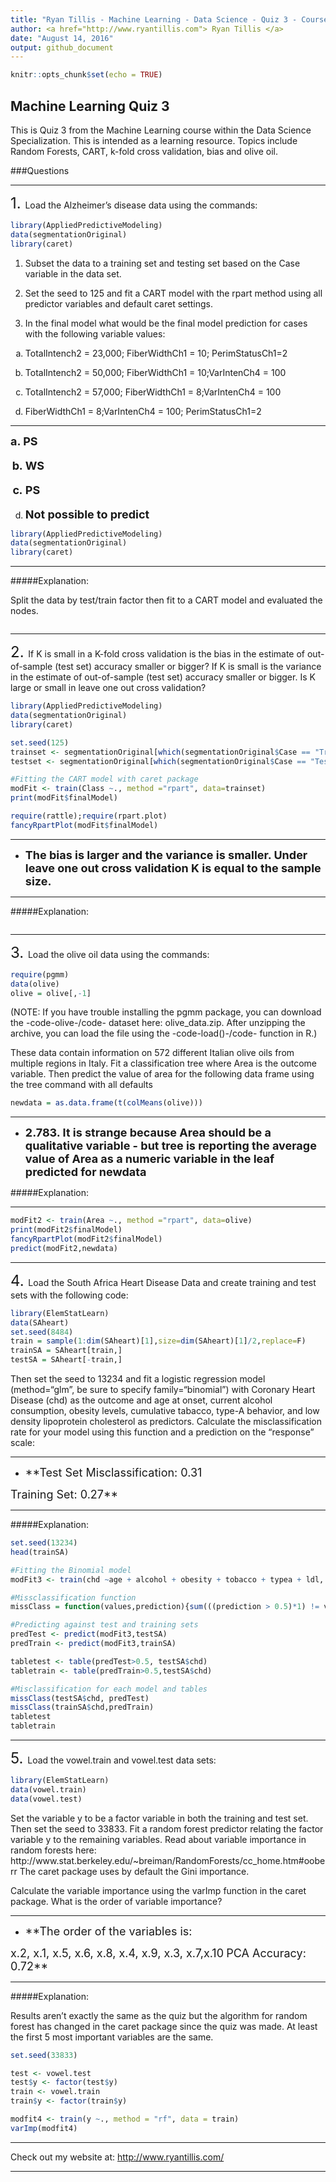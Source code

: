 ```yaml
---
title: "Ryan Tillis - Machine Learning - Data Science - Quiz 3 - Coursera"
author: <a href="http://www.ryantillis.com"> Ryan Tillis </a>
date: "August 14, 2016"
output: github_document
---
```


```r
knitr::opts_chunk$set(echo = TRUE)
```

## Machine Learning Quiz 3

This is Quiz 3 from the Machine Learning course within the Data Science Specialization. This is intended as a learning resource. Topics include Random Forests, CART, k-fold cross validation, bias and olive oil.

###Questions
<hr>
<font size="+2">1.  </font> Load the Alzheimer's disease data using the commands:
```r
library(AppliedPredictiveModeling)
data(segmentationOriginal)
library(caret)
```

1. Subset the data to a training set and testing set based on the Case variable in the data set.

2. Set the seed to 125 and fit a CART model with the rpart method using all predictor variables and default caret settings.

3. In the final model what would be the final model prediction for cases with the following variable values:

a. TotalIntench2 = 23,000; FiberWidthCh1 = 10; PerimStatusCh1=2

b. TotalIntench2 = 50,000; FiberWidthCh1 = 10;VarIntenCh4 = 100

c. TotalIntench2 = 57,000; FiberWidthCh1 = 8;VarIntenCh4 = 100

d. FiberWidthCh1 = 8;VarIntenCh4 = 100; PerimStatusCh1=2

<hr>
<font size="+1"><b>a. PS

b. WS

c. PS

d. Not possible to predict
</b>  </font> 
```r
library(AppliedPredictiveModeling)
data(segmentationOriginal)
library(caret)
```
</font>

<hr>

#####Explanation:

Split the data by test/train factor then fit to a CART model and evaluated the nodes.

```r

```

<hr>

<font size="+2">2.  </font> If K is small in a K-fold cross validation is the bias in the estimate of out-of-sample (test set) accuracy smaller or bigger? If K is small is the variance in the estimate of out-of-sample (test set) accuracy smaller or bigger. Is K large or small in leave one out cross validation?

```r
library(AppliedPredictiveModeling)
data(segmentationOriginal)
library(caret)

set.seed(125)
trainset <- segmentationOriginal[which(segmentationOriginal$Case == "Train"),]
testset <- segmentationOriginal[which(segmentationOriginal$Case == "Test"),]

#Fitting the CART model with caret package
modFit <- train(Class ~., method ="rpart", data=trainset)
print(modFit$finalModel)
```

```r
require(rattle);require(rpart.plot)
fancyRpartPlot(modFit$finalModel)
```

<hr>

* <font size="+1">**The bias is larger and the variance is smaller. Under leave one out cross validation K is equal to the sample size.**</font>

<hr>

#####Explanation:

```r

```

<hr>

<font size="+2">3.  </font> Load the olive oil data using the commands:

```r
require(pgmm)
data(olive)
olive = olive[,-1]
```

(NOTE: If you have trouble installing the pgmm package, you can download the -code-olive-/code- dataset here: olive_data.zip. After unzipping the archive, you can load the file using the -code-load()-/code- function in R.)

These data contain information on 572 different Italian olive oils from multiple regions in Italy. Fit a classification tree where Area is the outcome variable. Then predict the value of area for the following data frame using the tree command with all defaults

```r
newdata = as.data.frame(t(colMeans(olive)))
```

<hr>

* <font size="+1"> **2.783. It is strange because Area should be a qualitative variable - but tree is reporting the average value of Area as a numeric variable in the leaf predicted for newdata**

</font>

#####Explanation:

<hr>
```r
modFit2 <- train(Area ~., method ="rpart", data=olive)
print(modFit2$finalModel)
fancyRpartPlot(modFit2$finalModel)
predict(modFit2,newdata)
```

<hr>

<font size="+2">4.  </font> 
Load the South Africa Heart Disease Data and create training and test sets with the following code:
```r
library(ElemStatLearn)
data(SAheart)
set.seed(8484)
train = sample(1:dim(SAheart)[1],size=dim(SAheart)[1]/2,replace=F)
trainSA = SAheart[train,]
testSA = SAheart[-train,]
```

Then set the seed to 13234 and fit a logistic regression model (method="glm", be sure to specify family="binomial") with Coronary Heart Disease (chd) as the outcome and age at onset, current alcohol consumption, obesity levels, cumulative tabacco, type-A behavior, and low density lipoprotein cholesterol as predictors. Calculate the misclassification rate for your model using this function and a prediction on the "response" scale:

<hr>

* <font size="+1">**Test Set Misclassification: 0.31

Training Set: 0.27**
</font>

<hr>

#####Explanation:


```r
set.seed(13234)
head(trainSA)

#Fitting the Binomial model
modFit3 <- train(chd ~age + alcohol + obesity + tobacco + typea + ldl, method ="glm", family = "binomial", data=trainSA)

#Missclassification function
missClass = function(values,prediction){sum(((prediction > 0.5)*1) != values)/length(values)}

#Predicting against test and training sets
predTest <- predict(modFit3,testSA)
predTrain <- predict(modFit3,trainSA)

tabletest <- table(predTest>0.5, testSA$chd)
tabletrain <- table(predTrain>0.5,testSA$chd)

#Misclassification for each model and tables
missClass(testSA$chd, predTest)
missClass(trainSA$chd,predTrain)
tabletest
tabletrain
```

<hr>

<font size="+2">5.  </font> Load the vowel.train and vowel.test data sets:

```r
library(ElemStatLearn)
data(vowel.train)
data(vowel.test)
```

Set the variable y to be a factor variable in both the training and test set. Then set the seed to 33833. Fit a random forest predictor relating the factor variable y to the remaining variables. Read about variable importance in random forests here: http://www.stat.berkeley.edu/~breiman/RandomForests/cc_home.htm#ooberr The caret package uses by default the Gini importance.

Calculate the variable importance using the varImp function in the caret package. What is the order of variable importance?

<hr>

* <font size="+1"> **The order of the variables is:

x.2, x.1, x.5, x.6, x.8, x.4, x.9, x.3, x.7,x.10**
**PCA Accuracy: 0.72** </font>

<hr>

#####Explanation:

Results aren't exactly the same as the quiz but the algorithm for random forest has changed in the caret package since the quiz was made. At least the first 5 most important variables are the same.

```r
set.seed(33833)

test <- vowel.test
test$y <- factor(test$y)
train <- vowel.train
train$y <- factor(train$y)

modfit4 <- train(y ~., method = "rf", data = train)
varImp(modfit4)

```

<hr>

Check out my website at: <http://www.ryantillis.com/>

<hr>
